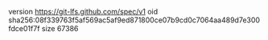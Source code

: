 version https://git-lfs.github.com/spec/v1
oid sha256:08f339763f5af569ac5af9ed871800ce07b9cd0c7064aa489d7e300fdce01f7f
size 67386
